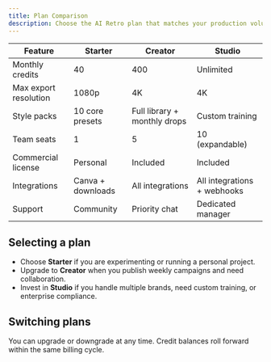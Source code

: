 ```yaml
---
title: Plan Comparison
description: Choose the AI Retro plan that matches your production volume and collaboration needs.
---
```


| Feature | Starter | Creator | Studio |
| ------- | ------- | ------- | ------ |
| Monthly credits | 40 | 400 | Unlimited |
| Max export resolution | 1080p | 4K | 4K |
| Style packs | 10 core presets | Full library + monthly drops | Custom training |
| Team seats | 1 | 5 | 10 (expandable) |
| Commercial license | Personal | Included | Included |
| Integrations | Canva + downloads | All integrations | All integrations + webhooks |
| Support | Community | Priority chat | Dedicated manager |

## Selecting a plan

- Choose **Starter** if you are experimenting or running a personal project.
- Upgrade to **Creator** when you publish weekly campaigns and need collaboration.
- Invest in **Studio** if you handle multiple brands, need custom training, or enterprise compliance.

## Switching plans

You can upgrade or downgrade at any time. Credit balances roll forward within the same billing cycle.

